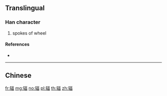 {{character info/new}}
{{also|輻}}
==Translingual==

===Han character===
{{Han char|rn=159|rad=车|as=09|sn=13|four=|canj=KQMRW}}

# spokes of wheel

====References====
* {{Han ref|kx=1250.241|hdz=53543.120|uh=8F90|ud=36752}}

----

==Chinese==
{{zh-see|輻}}

[[fr:辐]]
[[mg:辐]]
[[no:辐]]
[[pl:辐]]
[[th:辐]]
[[zh:辐]]